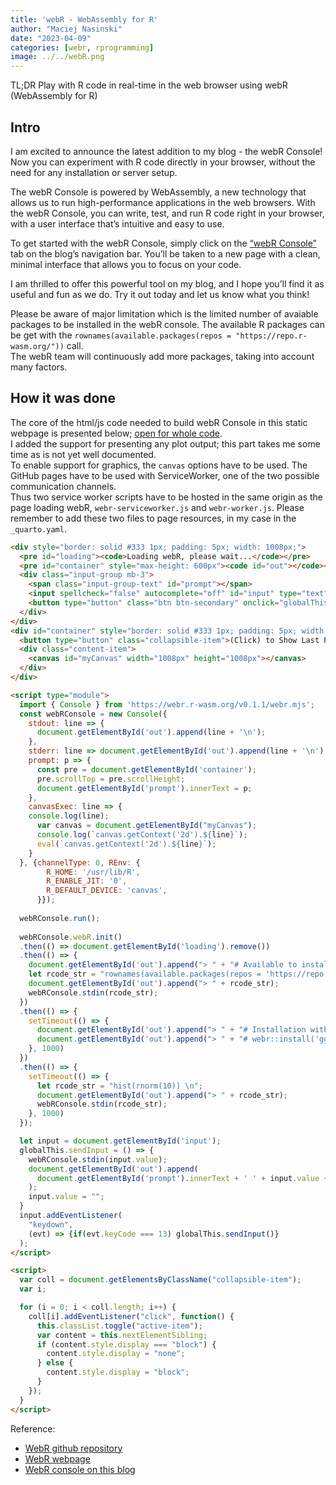 ```yaml
---
title: 'webR - WebAssembly for R'
author: "Maciej Nasinski"
date: "2023-04-09"
categories: [webr, rprogramming]
image: ../../webR.png
---
```


TL;DR Play with R code in real-time in the web browser using webR (WebAssembly for R)

## Intro

I am excited to announce the latest addition to my blog - the webR Console! Now you can experiment with R code directly in your browser, without the need for any installation or server setup.

The webR Console is powered by WebAssembly, a new technology that allows us to run high-performance applications in the web browsers. With the webR Console, you can write, test, and run R code right in your browser, with a user interface that's intuitive and easy to use.

To get started with the webR Console, simply click on the ["webR Console"](https://polkas.github.io/rconsole.html) tab on the blog's navigation bar. You'll be taken to a new page with a clean, minimal interface that allows you to focus on your code.

I am thrilled to offer this powerful tool on my blog, and I hope you'll find it as useful and fun as we do. Try it out today and let us know what you think!

Please be aware of major limitation which is the limited number of avaiable packages to be installed in the webR console.
The available R packages can be get with the `rownames(available.packages(repos = "https://repo.r-wasm.org/"))` call.  
The webR team will continuously add more packages, taking into account many factors.

## How it was done

The core of the html/js code needed to build webR Console in this static webpage is presented below; [open for whole code](https://github.com/Polkas/polkas.github.io/blob/master/rconsole.qmd).  
I added the support for presenting any plot output; this part takes me some time as is not yet well documented.  
To enable support for graphics, the `canvas` options have to be used.
The GitHub pages have to be used with ServiceWorker, one of the two possible communication channels.  
Thus two service worker scripts have to be hosted in the same origin as the page loading webR, `webr-serviceworker.js` and `webr-worker.js`. Please remember to add these two files to page resources, in my case in the `_quarto.yaml`.


```html
<div style="border: solid #333 1px; padding: 5px; width: 1008px;">
  <pre id="loading"><code>Loading webR, please wait...</code></pre>
  <pre id="container" style="max-height: 600px"><code id="out"></code></pre>
  <div class="input-group mb-3">
    <span class="input-group-text" id="prompt"></span>
    <input spellcheck="false" autocomplete="off" id="input" type="text" style="width:500px;height:50px;">
    <button type="button" class="btn btn-secondary" onclick="globalThis.sendInput()" id="run">Run</button>
  </div>
</div>
<div id="container" style="border: solid #333 1px; padding: 5px; width: 1008px;">
  <button type="button" class="collapsible-item">(Click) to Show Last Plot</button>
  <div class="content-item">
    <canvas id="myCanvas" width="1008px" height="1008px"></canvas>
  </div>
</div>

<script type="module">
  import { Console } from 'https://webr.r-wasm.org/v0.1.1/webr.mjs';
  const webRConsole = new Console({
    stdout: line => {
      document.getElementById('out').append(line + '\n');
    },
    stderr: line => document.getElementById('out').append(line + '\n'),
    prompt: p => {
      const pre = document.getElementById('container');
      pre.scrollTop = pre.scrollHeight; 
      document.getElementById('prompt').innerText = p;
    },
    canvasExec: line => {
    console.log(line);
      var canvas = document.getElementById("myCanvas");
      console.log(`canvas.getContext('2d').${line}`);
      eval(`canvas.getContext('2d').${line}`);
    }
  }, {channelType: 0, REnv: {
        R_HOME: '/usr/lib/R',
        R_ENABLE_JIT: '0',
        R_DEFAULT_DEVICE: 'canvas',
      }});
  
  webRConsole.run();
  
  webRConsole.webR.init()
  .then(() => document.getElementById('loading').remove())
  .then(() => {
    document.getElementById('out').append("> " + "# Available to install R packages \n");
    let rcode_str = "rownames(available.packages(repos = 'https://repo.r-wasm.org/'))\n";
    document.getElementById('out').append("> " + rcode_str);
    webRConsole.stdin(rcode_str);
  })
  .then(() => {
    setTimeout(() => {
      document.getElementById('out').append("> " + "# Installation with call like \n");
      document.getElementById('out').append("> " + "# webr::install('ggplot2')\n");
    }, 1000)
  })
  .then(() => {
    setTimeout(() => {
      let rcode_str = "hist(rnorm(10)) \n";
      document.getElementById('out').append("> " + rcode_str);
      webRConsole.stdin(rcode_str);
    }, 1000)
  });

  let input = document.getElementById('input');
  globalThis.sendInput = () => {
    webRConsole.stdin(input.value);
    document.getElementById('out').append(
      document.getElementById('prompt').innerText + ' ' + input.value + '\n'
    );
    input.value = "";
  }
  input.addEventListener(
    "keydown",
    (evt) => {if(evt.keyCode === 13) globalThis.sendInput()}
  );
</script>

<script>
  var coll = document.getElementsByClassName("collapsible-item");
  var i;

  for (i = 0; i < coll.length; i++) {
    coll[i].addEventListener("click", function() {
      this.classList.toggle("active-item");
      var content = this.nextElementSibling;
      if (content.style.display === "block") {
        content.style.display = "none";
      } else {
        content.style.display = "block";
      }
    });
  }
</script>
```

Reference:

- [WebR github repository](https://github.com/r-wasm/webr)
- [WebR webpage](https://docs.r-wasm.org/webr/latest/)
- [WebR console on this blog](https://polkas.github.io/rconsole.html)
